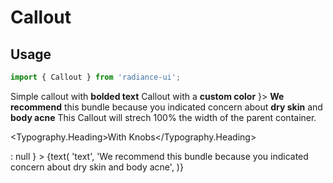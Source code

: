 
<Meta title="Callout" component={Callout} />

# Callout

<Description of={Callout} />

## Usage

```jsx
import { Callout } from 'radiance-ui';
```

<ArgsTable of={Callout} />

<Canvas>
  <Story name="Default">
    <Callout.Container>
      <Callout>
        Simple callout with <strong>bolded text</strong>
      </Callout>
    </Callout.Container>
  </Story>
</Canvas>

<Canvas>
  <Story name="With Color">
    <Callout.Container>
      <Callout color={COLORS.primaryTint2}>
        Callout with a <strong>custom color</strong>
      </Callout>
    </Callout.Container>
  </Story>
</Canvas>

<Canvas>
  <Story name="With Icon">
    <Callout.Container>
      <Callout icon={<NeckGlyph width={48} height={48} />}>
        <strong>We recommend</strong> this bundle because you indicated concern
        about <strong>dry skin</strong> and <strong>body acne</strong>
      </Callout>
    </Callout.Container>
  </Story>
</Canvas>

<Canvas>
  <Story name="Without Container">
    <Callout>
      This Callout will strech 100% the width of the parent container.
    </Callout>
  </Story>
</Canvas>

<Typography.Heading>With Knobs</Typography.Heading>

<Canvas>
  <Story name="With Knobs">
    <Callout
      icon={
        boolean('With Icon', true) ? <NeckGlyph width={48} height={48} /> : null
      }
    >
      {text(
        'text',
        'We recommend this bundle because you indicated concern about dry skin and body acne',
      )}
    </Callout>
  </Story>
</Canvas>
